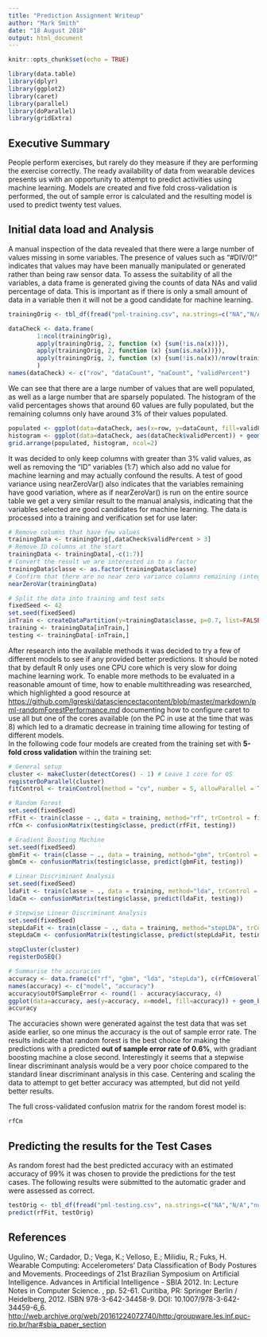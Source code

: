 ---
title: "Prediction Assignment Writeup"
author: "Mark Smith"
date: "18 August 2018"
output: html_document
---

```{r setup, include=FALSE}
knitr::opts_chunk$set(echo = TRUE)
```
```{r libraries, echo=FALSE,warning=FALSE,message=FALSE}
library(data.table)
library(dplyr)
library(ggplot2)
library(caret)
library(parallel)
library(doParallel)
library(gridExtra)
```

## Executive Summary
People perform exercises, but rarely do they measure if they are performing the exercise correctly.  The ready availability of data from wearable devices presents us with an opportunity to attempt to predict activities using machine learning.  Models are created and five fold cross-validation is performed, the out of sample error is calculated and the resulting model is used to predict twenty test values.

## Initial data load and Analysis
A manual inspection of the data revealed that there were a large number of values missing in some variables.  The presence of values such as "#DIV/0!" indicates that values may have been manually manipulated or generated rather than being raw sensor data.  To assess the suitability of all the variables, a data frame is generated giving the counts of data NAs and valid percentage of data.  This is important as if there is only a small amount of data in a variable then it will not be a good candidate for machine learning.
```{r loadValidate}
trainingOrig <- tbl_df(fread("pml-training.csv", na.strings=c("NA","N/A","null","#DIV/0!","")))

dataCheck <- data.frame(
        1:ncol(trainingOrig),
        apply(trainingOrig, 2, function (x) {sum(!is.na(x))}),
        apply(trainingOrig, 2, function (x) {sum(is.na(x))}),
        apply(trainingOrig, 2, function (x) {sum(!is.na(x))/nrow(trainingOrig)*100})
        )
names(dataCheck) <- c("row", "dataCount", "naCount", "validPercent")
```

We can see that there are a large number of values that are well populated, as well as a large number that are sparsely populated.  The histogram of the valid percentages shows that around 60 values are fully populated, but the remaining columns only have around 3% of their values populated.
```{r sourceDataPlot}
populated <- ggplot(data=dataCheck, aes(x=row, y=dataCount, fill=validPercent)) + geom_bar(stat="identity") + labs(title="Count of Populated Data\nby Column", y="Count of Populated Rows", x = "Row Index in Source", fill="Percent\nPopulated")
histogram <- ggplot(data=dataCheck, aes(dataCheck$validPercent)) + geom_histogram(binwidth = 1) + labs(title="Histogram of PercentPopulated\nby Column", y="Count of Columns", x = "Percentage Populated")
grid.arrange(populated, histogram, ncol=2)
```

It was decided to only keep columns with greater than 3% valid values, as well as removing the "ID" variables (1:7) which also add no value for machine learning and may actually confound the results.  A test of good variance using nearZeroVar() also indicates that the variables remaining have good variation, where as if nearZeroVar() is run on the entire source table we get a very similar result to the manual analysis, indicating that the variables selected are good candidates for machine learning.  The data is processed into a training and verification set for use later:
```{r dataMassaging}
# Remove columns that have few values
trainingData <- trainingOrig[,dataCheck$validPercent > 3]
# Remove ID columns at the start
trainingData <- trainingData[,-c(1:7)]
# Convert the result we are interested in to a factor
trainingData$classe <- as.factor(trainingData$classe)
# Confirm that there are no near zero variance columns remaining (integer(0) indicates no results)
nearZeroVar(trainingData)

# Split the data into training and test sets
fixedSeed <- 42
set.seed(fixedSeed)
inTrain <- createDataPartition(y=trainingData$classe, p=0.7, list=FALSE)
training <- trainingData[inTrain,]
testing <- trainingData[-inTrain,]
```

After research into the available methods it was decided to try a few of different models to see if any provided better predictions.  It should be noted that by default R only uses one CPU core which is very slow for doing machine learning work.  To enable more methods to be evaluated in a reasonable amount of time, how to enable multithreading was researched, which highlighted a good resource at <https://github.com/lgreski/datasciencectacontent/blob/master/markdown/pml-randomForestPerformance.md> documenting how to configure caret to use all but one of the cores available (on the PC in use at the time that was 8) which led to a dramatic decrease in training time allowing for testing of different models.  
In the following code four models are created from the training set with **5-fold cross validation** within the training set:
```{r machineLearning}
# General setup
cluster <- makeCluster(detectCores() - 1) # Leave 1 core for OS
registerDoParallel(cluster)
fitControl <- trainControl(method = "cv", number = 5, allowParallel = TRUE)

# Random Forest
set.seed(fixedSeed)
rfFit <- train(classe ~ ., data = training, method="rf", trControl = fitControl)
rfCm <- confusionMatrix(testing$classe, predict(rfFit, testing))

# Gradient Boosting Machine
set.seed(fixedSeed)
gbmFit <- train(classe ~ ., data = training, method="gbm", trControl = fitControl)
gbmCm <- confusionMatrix(testing$classe, predict(gbmFit, testing))

# Linear Discriminant Analysis
set.seed(fixedSeed)
ldaFit <- train(classe ~ ., data = training, method="lda", trControl = fitControl)
ldaCm <- confusionMatrix(testing$classe, predict(ldaFit, testing))

# Stepwise Linear Discriminant Analysis
set.seed(fixedSeed)
stepLdaFit <- train(classe ~ ., data = training, method="stepLDA", trControl = fitControl)
stepLdaCm <- confusionMatrix(testing$classe, predict(stepLdaFit, testing))

stopCluster(cluster)
registerDoSEQ()

# Summarise the accuracies
accuracy <- data.frame(c("rf", "gbm", "lda", "stepLda"), c(rfCm$overall[1], gbmCm$overall[1], ldaCm$overall[1], stepLdaCm$overall[1]))
names(accuracy) <- c("model", "accuracy")
accuracy$outOfSampleError <- round(1 - accuracy$accuracy, 4)
ggplot(data=accuracy, aes(y=accuracy, x=model, fill=accuracy)) + geom_bar(stat="identity") + labs(title="Accuracy by Model", y="Accuracy", x="Model", fill="Accuracy")
accuracy
```

The accuracies shown were generated against the test data that was set aside earlier, so one minus the accuracy is the out of sample error rate.  The results indicate that random forest is the best choice for making the predictions with a predicted **out of sample error rate of 0.6%**, with gradiant boosting machine a close second.  Interestingly it seems that a stepwise linear discriminant analysis would be a very poor choice compared to the standard linear discriminant analysis in this case.  Centering and scaling the data to attempt to get better accuracy was attempted, but did not yeild better results.

The full cross-validated confusion matrix for the random forest model is:
``` {r}
rfCm
```

## Predicting the results for the Test Cases
As random forest had the best predicted accuracy with an estimated accuracy of 99% it was chosen to provide the predictions for the test cases.  The following results were submitted to the automatic grader and were assessed as correct.
``` {r results}
testOrig <- tbl_df(fread("pml-testing.csv", na.strings=c("NA","N/A","null","#DIV/0!","")))
predict(rfFit, testOrig)
```

## References
Ugulino, W.; Cardador, D.; Vega, K.; Velloso, E.; Milidiu, R.; Fuks, H. Wearable Computing: Accelerometers' Data Classification of Body Postures and Movements. Proceedings of 21st Brazilian Symposium on Artificial Intelligence. Advances in Artificial Intelligence - SBIA 2012. In: Lecture Notes in Computer Science. , pp. 52-61. Curitiba, PR: Springer Berlin / Heidelberg, 2012. ISBN 978-3-642-34458-9. DOI: 10.1007/978-3-642-34459-6_6.   <http://web.archive.org/web/20161224072740/http:/groupware.les.inf.puc-rio.br/har#sbia_paper_section>

